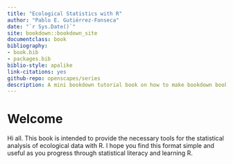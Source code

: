 ```yaml
--- 
title: "Ecological Statistics with R"
author: "Pablo E. Gutiérrez-Fonseca"
date: "`r Sys.Date()`"
site: bookdown::bookdown_site
documentclass: book
bibliography:
- book.bib
- packages.bib
biblio-style: apalike
link-citations: yes
github-repo: openscapes/series
description: A mini bookdown tutorial book on how to make bookdown books.
---
```


# Welcome {-}

Hi all. This book is intended to provide the necessary tools for the statistical analysis of ecological data with R. I hope you find this format simple and useful as you progress through statistical literacy and learning R.


